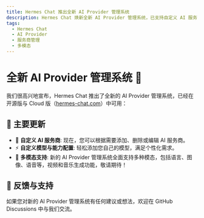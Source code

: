 ```yaml
---
title: Hermes Chat 推出全新 AI Provider 管理系统
description: Hermes Chat 焕新全新 AI Provider 管理系统，已支持自定义 AI 服务商与自定义模型
tags:
  - Hermes Chat
  - AI Provider
  - 服务商管理
  - 多模态
---
```


# 全新 AI Provider 管理系统 🎉

我们很高兴地宣布，Hermes Chat 推出了全新的 AI Provider 管理系统，已经在开源版与 Cloud 版（[hermes-chat.com](https://hermes-chat.com)）中可用：

## 🚀 主要更新

- 🔮 **自定义 AI 服务商**: 现在，您可以根据需要添加、删除或编辑 AI 服务商。
- ⚡️ **自定义模型与能力配置**: 轻松添加您自己的模型，满足个性化需求。
- 🌈 **多模态支持**: 新的 AI Provider 管理系统全面支持多种模态，包括语言、图像、语音等，视频和音乐生成功能，敬请期待！

## 📢 反馈与支持

如果您对新的 AI Provider 管理系统有任何建议或想法，欢迎在 GitHub Discussions 中与我们交流。
